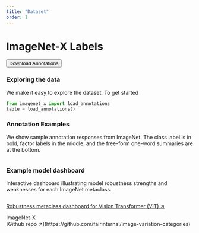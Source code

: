 ```yaml
---
title: "Dataset"
order: 1
---
```


<Content color="indigo-200" spaceTop spaceBottom>

# ImageNet-X Labels

<Button url="https://github.com/facebookresearch/imagenetx/" color="blue-600">
Download Annotations
</Button>  

</Content>

<Content spaceTop spaceBottom>

### Exploring the data

We make it easy to explore the dataset. To get started 

```python
from imagenet_x import load_annotations
table = load_annotations()
```

</Content>

<Content color="rose-100" spaceTop spaceBottom>

### Annotation Examples

We show sample annotation responses from ImageNet. 
The class label is in bold, factor labels in the middle, and the free-form one-word summaries are at the bottom.

<Image
  url="/assets/images/example_annotations.png"
  caption="ImageNet-X Annotation Examples"
/>

</Content>

<Content spaceTop spaceBottom>

### Example model dashboard 

Interactive dashboard illustrating model robustness strengths and weaknesses for each ImageNet metaclass.

<Image
  url="/assets/images/dashboard_sample.png"
  caption="dashboard for metaclasses"
/>


[Robustness metaclass dashboard for Vision Transformer (ViT) ↗](/assets/ViT_dashboard.html)

</Content> 

<Footer columns>
  <div>
  ImageNet-X
  </div>

  <div>
  [Github repo ↗](https://github.com/fairinternal/image-variation-categories)  
  </div>
</Footer>

